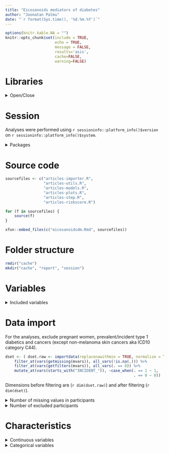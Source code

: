 ```yaml
---
title: "Eicosanoids mediators of diabetes"
author: "Joonatan Palmu"
date: "`r format(Sys.time(), '%d.%m.%Y')`"
---
```


```r
options(knitr.kable.NA = "")
knitr::opts_chunk$set(include = TRUE,
                      echo = TRUE,
                      message = FALSE,
                      results='asis',
                      cache=FALSE,
                      warning=FALSE)
```

# Libraries

<details>
  <summary>Open/Close</summary>

```r
library(dplyr)
library(sessioninfo)
library(knitr)
library(readr)
library(tidyr)
library(parallel)
library(ggplot2)
library(broom)
library(gridExtra)
library(gplots)
library(survival)
library(purrr)
library(survminer)
library(tibble)
library(My.stepwise)
library(car)
library(forestplot)
library(rlang)
library(ggfortify)
library(ggpubr)
```

</details>

# Session

Analyses were performed using `r sessioninfo::platform_info()$version` on 
`r sessioninfo::platform_info()$system`.

<details><summary>Packages</summary>

```r
sessioninfo::package_info() %>%
    data.frame %>%
    filter(attached == TRUE) %>%
    select(package, loadedversion, date, source) %>%
    kable(row.names = FALSE)
```

</details>

# Source code

```r
sourcefiles <- c("articles-importer.R",
                 "articles-utils.R",
                 "articles-models.R",
                 "articles-plots.R",
                 "articles-step.R",
                 "articles-riskscore.R")
```

```r
for (f in sourcefiles) {
    source(f)
}
```

```r
xfun::embed_files(c("eicosanoidsdm.Rmd", sourcefiles))
```

#  Folder structure

```r
rmdir("cache")
mkdir("cache", "report", "session")
```

# Variables

<details><summary>Included variables</summary>

```r
( mvars <- tribble(~var, ~type, ~dropmissing, ~useforfiltering,
                   "Sample_ID", "categorical", TRUE, FALSE,
                   "BL_AGE", "continuous", TRUE, FALSE,
                   "female", "binomial", TRUE, FALSE,
                   "PAINO", "continuous", TRUE, FALSE,
                   "PITUUS", "continuous", TRUE, FALSE,
                   "VYOTARO", "continuous", FALSE, FALSE,
                   "LANTIO", "continuous", FALSE, FALSE,
                   "BMI", "continuous", TRUE, FALSE,
                   "WHR", "continuous", FALSE, FALSE,
                   "SYSTM", "continuous", TRUE, FALSE,
                   "DIASM", "continuous", FALSE, FALSE,
                   "HBA1C", "continuous", FALSE, FALSE,
                   "ALKI2_FR02", "continuous", FALSE, FALSE,
                   "HDL", "continuous", FALSE, FALSE,
                   "LDL_DIRECT", "continuous", FALSE, FALSE,
                   "TRIG", "continuous", TRUE, FALSE,
                   "BP_TREAT", "binomial", TRUE, FALSE,
                   "KOULGR", "binomial", FALSE, FALSE,
                   "CURR_SMOKE", "binomial", FALSE, FALSE,
                   "Q57X", "categorical", TRUE, FALSE,
                   "hsCRP", "continuous", TRUE, FALSE,
                   "DIAB_FAMILYHIST", "binomial", TRUE, FALSE,
                   "PREVAL_DIAB_T2", "binomial", TRUE, FALSE,
                   "INCIDENT_DIAB_T2", "binomial", TRUE, FALSE,
                   "DIAB_T2_AGEDIFF", "continuous", TRUE, FALSE,
                   "EAST", "binomial", TRUE, FALSE,
                   "plate", "categorical", TRUE, FALSE,
                   "pregnant", "binomial", FALSE, TRUE,
                   "PREVAL_DIAB_T1", "binomial", FALSE, TRUE,
                   "INCIDENT_DIAB_T1", "binomial", FALSE, TRUE,
                   "INCIDENT_CR_ANYCANC", "binomial", FALSE, TRUE,
                   "PREVAL_CR_ANYCANC", "binomial", FALSE, TRUE) %>%
      dplyr::left_join(., importinfo(), by = "var") ) %>%
    kable
```

</details>

# Data import

For the analyses, exclude pregnant women, prevalent/incident type 1 diabetics
and cancers (except non-melanoma skin cancers aka ICD10 category C44).

```r
dset <- ( dset.raw <- importdata(replacenawithmin = TRUE, normalize = TRUE) ) %>%
    filter_at(vars(getmissing(mvars)), all_vars(!is.na(.))) %>%
    filter_at(vars(getfilters(mvars)), all_vars(. == 0)) %>%
    mutate_at(vars(starts_with("INCIDENT_")), ~case_when(. == 1 ~ 1,
                                                         . == 0 ~ 0))
```

Dimensions before filtering are (`r dim(dset.raw)`) and after filtering (`r dim(dset)`).

<details><summary>Number of missing values in participants</summary>

```r
dset.raw %>%
    select(any_of(getmissing(mvars))) %>%
    gather(key, value) %>%
    group_by(key) %>%
    summarize(n = n(),
              n_na = sum(is.na(value))) %>%
    kable
```

</details>

<details><summary>Number of excluded participants</summary>

```r
dset.raw %>%
    select(any_of(getfilters(mvars))) %>%
    gather(key, value) %>%
    group_by(key) %>%
    summarize(n = n(),
              n_na = sum(is.na(value)),
              n_nonzero = sum(value != 0, na.rm = TRUE)) %>%
    kable
```

</details>

# Characteristics

<details><summary>Continuous variables</summary>

```r
dset %>% 
    dplyr::select(one_of(getcontinuous(mvars))) %>%
    gather(key, value) %>%
    group_by(key) %>%
    summarize(n = n(),
              na = sum(is.na(value)),
              mean = mean(value, na.rm = TRUE),
              sd = sd(value, na.rm = TRUE),
              gmean = gmean(value, na.rm = TRUE),
              iqr = IQR(value, na.rm = TRUE)) %>%
    mutate_if(is.numeric, ~round(., 3)) %>%
    kable
```

</details>

<details><summary>Categorical variables</summary>

```r
dset %>%
    select(one_of(getcategorical(mvars) %difference% c("Sample_ID", "plate"))) %>%
    gather(key, value) %>%
    group_by(key) %>%
    summarize(n = n(),
              na = sum(is.na(value)),
              zero = sum(value == 0, na.rm = TRUE),
              one = sum(value == 1, na.rm = TRUE),
              two = sum(value == 2, na.rm = TRUE),
              three = sum(value == 3, na.rm = TRUE)) %>%
    mutate_if(is.numeric, ~round(., 3)) %>%
    kable
```

</deails>

# Association of eicosanoids with outcome variable

Association of eicosanoids with outcome variable (figure 1, for
example Manhattan plot): how are eicosanoids associated with prevalent
diabetes? Logistic regression (outcome prevalent type 2 diabetes)
adjusted for age, sex, BMI, parental history of diabetes, systolic
blood pressure, antihypertensive medication, trigly and mass
spectrometry batch. Bonferroni or **FDR correction** for significance
levels.

```r
glm.dm <- loop.binomial(dset = dset,
                        response = "PREVAL_DIAB_T2",
                        loops = getmetabolistes(dset),
                        covariates = c("BL_AGE", "female", "BMI",
                                       "DIAB_FAMILYHIST", "SYSTM",
                                       "BP_TREAT", "TRIG", "Q57X", "plate"))
```

<details><summary>Numerical results</summary>

```r
( ret.dm <- loop.results(glm.dm, method = "fdr") ) %>%
    arrange(qval) %>%
    kable
```

</details>

<details><summary>Manhattan plot</summary>

```r
g.manhattan <- plot.manhattanplot(ret.dm, psignf = 0.05, nlabels = 10)
ggsave(file = "cache/manhattanplot.png",
       plot = g.manhattan,
       height = 6,
       width = 7,
       dpi = 300)
```

<img src = "cache/manhattanplot.png" />
</details>

<details><summary>Residuals</summary>

```r
ggsave(file="cache/binomialmodels-residuals.png",
       arrangeGrob(grobs = loop.residuals(filter.significant(glm.dm)),
                   ncol = 8,
                   bottom = "Predicted values",
                   left = "Residuals"),
       height = 20,
       width = 12,
       dpi = 300,
       unit = "in")
```

<img src="cache/binomialmodels-residuals.png" />

</details>

<details><summary>qq-plot</summary>

```r
ggsave(file = "cache/binomialmodels-qq.png",
       plot = grid.arrange(grobs = loop.qq(filter.significant(glm.dm)),
                           ncol = 8,
                           bottom = "Theoretical quantiles",
                           left = "Standardized residuals"),
       height = 20,
       width = 12,
       dpi = 300,
       unit = "in")
```

<img src = "cache/binomialmodels-qq.png" />

</details>

# Time-to-event analysis

Outcome: incident diabetes (not type 1) & time: time of
diagnosis. Exclude prevalent diabetes type 2. Cox-regression models
adjusted for sex, age, east/west, further with BMI, parental history
of diabetes, systolic blood pressure, triglycerides and mass
spectrometry batch; third model further with hs-CRP. 

```r
( cox.covariates <- list("model_1" =  c("BL_AGE", "female", "EAST", "plate"),
                         "model_2" =  c("BL_AGE", "female", "EAST",
                                        "BMI", "Q57X",
                                        "DIAB_FAMILYHIST", "SYSTM",
                                        "BP_TREAT", "TRIG", "plate"),
                         "model_3" =  c("BL_AGE", "female", "EAST",
                                        "BMI", "Q57X",
                                        "DIAB_FAMILYHIST", "SYSTM",
                                        "BP_TREAT", "TRIG", "hsCRP",
                                        "plate")) ) %>%
    map_df(~data.frame(covariates = paste(., collapse = ", ")), .id = "model") %>%
    kable
```

Running Cox models

```r
cox.dm <- lapply(cox.covariates, function(covariates)
    loop.cox(dset = dset %>% filter(PREVAL_DIAB_T2 == 0),
             response = "DIAB_T2",
             loops = getmetabolistes(dset),
             covariates = covariates))
```

<details><summary>Comparing significant associations</summary>

```r
cox.dm %>%
    map_df(~loop.results(.x), .id = "model") %>%
    filter(qval < 0.05) %>%
    mutate(term = bioproperty(term),
           result = sprintf("%.3f±%.3f", estimate, std.error)) %>%
    select(model, term, result) %>%
    spread(model, result) %>%
    kable
```

</details>

<details><summary>Numerical results</summary>

```r
cox.dm %>%
    map_df(~loop.results(.x), .id = "model") %>%
    arrange(model, qval) %>%
    kable
```

</details>

<details><summary>Correlation plot</summary>

```r
cox.dm.lastelement.signf <- cox.dm %>%
    lastelement %>%
    loop.results %>%
    filter(qval < 0.05)

ret.correlation <- cox.dm.lastelement.signf$term %union% "hsCRP" %>%
    spearmancorrelation(dset = dset %>% filter(PREVAL_DIAB_T2 == 0), vars = .)
```

```r
mycorplot(dset = ret.correlation,
          file = "cache/corplot.png",
          height = 1560,
          width = 1640)
```

<img src = "cache/corplot.png" />

</details>

<details><summary>Variables failing proportionality check in last model</summary>

```r
cox.dm %>%
    lastelement %>%
    check.proportionality %>%
    map_df(~as.data.frame(.x$table) %>% tibble::rownames_to_column("term"),
           .id = "testing") %>%
    filter(p < 0.05) %>%
    kable
```

</details>

<details><summary>Deviance residuals</summary>

```r
ggsave(file = "cache/coxmodel-residuals.png",
       plot = grid.arrange(grobs = loop.coxresiduals(filter.significant(cox.dm$model_3)),
                           ncol = 8,
                           bottom = "Index number of observer",
                           left = "Deviance residuals"),
       height = 40,
       width = 12,
       dpi = 300,
       unit = "in")
```

<img src = "cache/coxmodel-residuals.png" />

</details>

# Stepwise Cox regression

Stepwise Cox regression with forward selection: choose 5-6 eicosanoids
and build score out of them (need to check units before
combining!). Present their associations (forest plot?) and possibly
replicate in FHS and/or DILGOM.

```r
dset.fwd <- dset %>%
    filter(PREVAL_DIAB_T2 == 0) %>%
    mutate_at(vars(getcategorical(mvars)), as.numeric)
```


Including the significant eicosanoids from the last model in the list

<details><summary>Included eicosanoids</summary>

```r
cox.dm.lastelement.signf %>% kable
cox.fwd.mzids <- cox.dm.lastelement.signf %>% pull(term)
```

</details>

Running stepwise coxph using Bonferroni based p value for including/excluding new terms.

```r
cox.fwd <- stepwise.coxph(Time = "DIAB_T2_AGEDIFF",
                          Status = "INCIDENT_DIAB_T2",
                          variable.list = cox.fwd.mzids,
                          in.variable = lastelement(cox.covariates),
                          sle = 0.05/length(getmetabolistes(dset)),
                          sls = 0.05/length(getmetabolistes(dset)),
                          data = dset.fwd)
```

<details><summary>Numerical results</summary>

```r
cox.fwd %>%
    tidy(exponentiate = TRUE) %>%
    kable
```

</details>

<details><summary>Forest plot</summary>

```r
cox.fwd %>%
    tidy(exponentiate = TRUE) %>%
    filter(grepl("mzid", term)) %>%
    mutate(mean_ci = sprintf("%.2f (%.2f to %.2f)", estimate, conf.low, conf.high),
           name = bioproperty(term)) %>%
    replicationforestplot(file = "cache/forestmap.png")
```

<img src = "cache/forestmap.png" />

</details>

# Risk score

Use quartiles for regression analyses with score, possibly replicate
in FHS and/or DILGOM. Also of interest: Kaplan-Meier curve for the
eicosanoid score using lowest and highest quartile.

Using stepwise results to define risk formula.

```r
getformula(cox.fwd)
```

Calculating sclaed risk score and risk classes for participant without
diabetes in baseline.

```r
rset <- dset %>%
    filter(PREVAL_DIAB_T2 == 0) %>%
    getriskset(., cox.fwd)
```

```r
rset %>%
    select(Sample_ID,
           BL_AGE,
           female,
           plate,
           starts_with("risk"),
           one_of(model.metabolites(cox.fwd))) %>%
    saveRDS(file = "rds/riskscore.rds")
```

<details><summary>Basic characteristics by risk class</summary>

```r
rset %>%
    group_by(riskclass) %>%
    summarize(n = n(),
              age = mean(BL_AGE),
              female = sum(female == 1),
              BMI = mean(BMI),
              sys = mean(SYSTM),
              incident_dm = sum(INCIDENT_DIAB_T2 == 1),
              timed_dm = mean(DIAB_T2_AGEDIFF)) %>%
    kable
```

</details>

<details><summary>Cox models for risk score</summary>

```r
lapply(c2l("riskclass", "riskpersd"), function(risk)
    lapply(list("basemodel" = lastelement(cox.covariates),
                "interaction" = lastelement(cox.covariates) %union%
                    paste0(risk, ":female")), function(vars)
                        loop.cox(dset = rset,
                                 response = "DIAB_T2",
                                 loops = risk,
                                 covariates = vars))) %>%
    map_df(.,
           ~map_df(.x, ~tidy(.x, exponentiate = TRUE), .id = "model"),
           .id = "risk") %>%
    kable
```

</details>


<details><summary>Kaplan-Meier</summary>

```r
g.km <- survfit(Surv(DIAB_T2_AGEDIFF, INCIDENT_DIAB_T2) ~ riskclass, data = rset) %>%
    ggsurvplot(fit = .,
               legend = "right", 
               legend.title = "Risk class",
               legend.labs = c("Q1", "Q2", "Q3", "Q4"),
               palette = c("black", "gray50", "gray80", "red"),
               ylim = c(0.5, 1),
               xlab = "Time (years)",
               ylab = "Incident type 2 diabetes mellitus",
               surv.scale = "percent")

ggsave(file = "cache/km-riskclass.png",
       plot = print(g.km),
       height = 6,
       width = 7,
       dpi = 300)
```

<img src = "cache/km-riskclass.png" />

</details>
